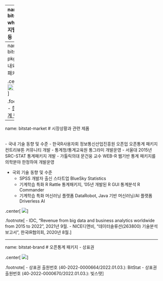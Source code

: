 
---
name: bitstat-why
# 디지털 불평등

<br>

.center[
  <img src="fig/bitstat/inequality.jpg" />
]

---
name: bitstat-pkg
# 국내외 통계패키지


.center[
  <img src="fig/bitstat/statistics-pkg.jpg" width="100%">
]

.footnote[
- [한국 통계 팩키지](https://r2bit.com/onboard/tong.html)   
]

---
name: bitstat-market
# 시장상황과 관련 제품

<br>
- 국내 기술 동향 및 수준
    - 한국R사용자회 정보통신산업진흥원 오픈업 오픈통계 패키지 컨트리뷰톤 커뮤니티 개발
    - 통계청/통계교육원 통그라미 개발운영
    - 서울대 2015년 SRC-STAT 통계패키지 개발
    - 가톨릭의대 문건웅 교수 WEB-R 웹기반 통계 패키지를 의학분야 한정하여 개발운영
    
- 국외 기술 동향 및 수준
    - SPSS 개발자 출신 스타트업 BlueSky Statistics
    - 기계학습 특화 R Rattle 통계패키지, ‘05년 개발된 R GUI 통계분석 R Commander
    - 기계학습 특화 머신러닝 플랫폼 DataRobot, Java 기반 머신러닝/AI 플랫폼 Driverless AI


.center[
  <img src="fig/bitstat/market-size.jpg" />
]


.footnote[
- IDC, "Revenue from big data and business analytics worldwide from 2015 to 2022", 2021년 9월.
- NICE디앤비, “데이터솔류션(263800) 기술분석보고서”, 한국IR협의회, 2020년 8월.
]


---
name: bitstat-brand
# 오픈통계 패키지 - 상표권

.center[
  <img src="fig/bitstat/bitstat-brand.png" />
]



.footnote[
- 상표권 출원번호 (40-2022-0000664/2022.01.03.): BitStat
- 상표권 출원번호 (40-2022-0000670/2022.01.03.): 빛스탯
]




